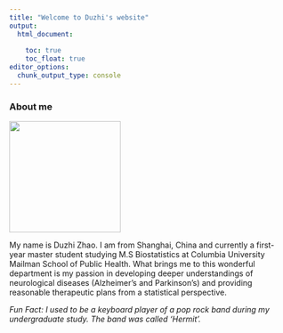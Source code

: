 ```yaml
---
title: "Welcome to Duzhi's website"
output: 
  html_document:
    
    toc: true
    toc_float: true
editor_options: 
  chunk_output_type: console
---
```


### About me

<img src="image/IMG_9529.JPG" style="width: 200px; float: top">

My name is Duzhi Zhao. I am from Shanghai, China and currently a first-year master student studying M.S Biostatistics at Columbia University Mailman School of Public Health. What brings me to this wonderful department is my passion in developing deeper understandings of neurological diseases (Alzheimer's and Parkinson's) and providing reasonable therapeutic plans from a statistical perspective.

  _Fun Fact: I used to be a keyboard player of a pop rock band during my undergraduate study. The band was called 'Hermit'._


